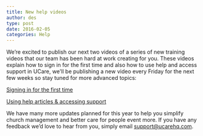 ```yaml
---
title: New help videos
author: des
type: post
date: 2016-02-05
categories: Help
---
```


We’re excited to publish our next two videos of a series of new training videos that our team has been hard at work creating for you. These videos explain how to sign in for the first time and also how to use help and access support in UCare, we'll be publishing a new video every Friday for the next few weeks so stay tuned for more advanced topics:

[Signing in for the first time](https://ucare.zendesk.com/hc/en-us/articles/202035520-Welcome-video)

<YouTube id='wFvsfXD1HkI' />

[Using help articles & accessing support](https://ucare.zendesk.com/hc/en-us/articles/216716697-Using-help-articles-accessing-support)

<YouTube id='qMSLCS6zfI8' />

We have many more updates planned for this year to help you simplify church management and better care for people event more. If you have any feedback we’d love to hear from you, simply email support@ucarehq.com.
